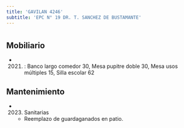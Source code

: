 ```yaml
---
title: 'GAVILAN 4246'
subtitle: 'EPC N° 19 DR. T. SANCHEZ DE BUSTAMANTE'
---
```


#


## Mobiliario

*  (2021) : Banco largo comedor 30, Mesa pupitre doble 30, Mesa usos múltiples 15, Silla escolar 62 





## Mantenimiento

*  (2023) Sanitarias 
    + Reemplazo de guardaganados en patio.



